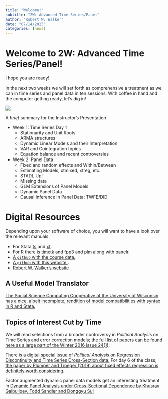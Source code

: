 ```yaml
---
title: "Welcome!"
subtitle: "2W: Advanced Time Series/Panel"
author: "Robert W. Walker"
date: "07/14/2025"
categories: [news]
---
```


# Welcome to 2W: Advanced Time Series/Panel!

I hope you are ready! 

In the next two weeks we will set forth as comprehensive a treatment as we can in time series and panel data in ten sessions.  With coffee in hand and the computer getting ready, let's dig in!

![](thumbnail.jpg)

A *brief* summary for the Instructor's Presentation

- Week 1: Time Series Day 1
  + Stationarity and Unit Roots
  + ARMA structures
  + Dynamic Linear Models and their Interpretation
  + VAR and Cointegration topics
  + Equation balance and recent controversies

- Week 2: Panel Data
  + Fixed and random effects and Within/Between
  + Estimating Models, xtmixed, xtreg, etc.
  + STADL Up!
  + Missing data
  + GLM Extensions of Panel Models
  + Dynamic Panel Data
  + Causal Inference in Panel Data: TWFE/DID

# Digital Resources

Depending upon your software of choice, you will want to have a look over the relevant manuals.  

- For Stata [ts](https://www.stata.com/manuals/ts.pdf) and [xt](https://www.stata.com/manuals/xt.pdf).  
- For R there is [timetk](https://business-science.github.io/timetk/) and [fpp3](https://otexts.com/fpp3/) and [plm](https://cran.r-project.org/web/packages/plm/vignettes/A_plmPackage.html) along with [panelr](https://cran.r-project.org/web/packages/panelr/vignettes/wbm.html).   
- [A `github` with the course data.](https://github.com/robertwwalker/Essex-Data).  
- [A `github` with this website.](https://github.com/robertwwalker/ESSSSDA25-2W/).  
- [Robert W. Walker's website](https://robertwwalker.work)

## A Useful Model Translator

[The Social Science Computing Cooperative at the University of Wisconsin has a nice, albeit incomplete, rendition of model compatibilities with syntax in R and Stata.](https://www.sscc.wisc.edu/sscc/pubs/Rmisc/panelmodels.html)


## Topics of Interest Cut by Time

We will read selections from a broader controversy in *Political Analysis*  on Time Series and error correction models; [the full list of papers can be found here as a large part of the Winter 2016 issue 24(1)](https://www.cambridge.org/core/journals/political-analysis/issue/BEBF2602B7601618A0EA1D40B9AC4DDE).  

There is [a digital special issue of *Political Analysis* on Regression Discontinuity and Time Series Cross-Section data.](https://www.cambridge.org/core/journals/political-analysis/special-collections/panel-data-analysis-and-regression-discontinuity)  For day 6 of the class, [the paper by Plumper and Troeger (2019) about fixed effects regression is definitely worth considering.](https://www.cambridge.org/core/journals/political-analysis/article/not-so-harmless-after-all-the-fixedeffects-model/5DD67D1D95F573B11EB189BA72338854)

Factor augmented dynamic panel data models get an interesting treatment in [Dynamic Panel Analysis under Cross-Sectional Dependence by Khusrav Gaibulloev, Todd Sandler and Donggyu Sul](https://www.cambridge.org/core/journals/political-analysis/article/dynamic-panel-analysis-under-crosssectional-dependence/88101DECF0F2804EF7E8AE2EEC53127F)